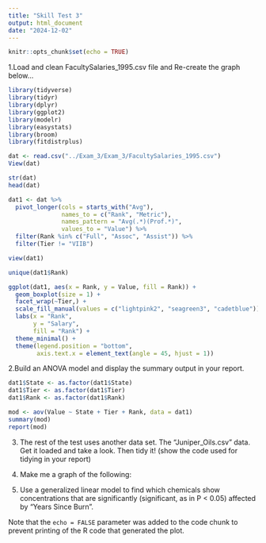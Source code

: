 ```yaml
---
title: "Skill Test 3"
output: html_document
date: "2024-12-02"
---
```


```r
knitr::opts_chunk$set(echo = TRUE)
```

1.Load and clean FacultySalaries_1995.csv file and Re-create the graph below…

```r
library(tidyverse)
library(tidyr)
library(dplyr)
library(ggplot2)
library(modelr)
library(easystats)
library(broom)
library(fitdistrplus)

dat <- read.csv("../Exam_3/Exam_3/FacultySalaries_1995.csv")
View(dat)

str(dat)
head(dat)

dat1 <- dat %>%
  pivot_longer(cols = starts_with("Avg"), 
               names_to = c("Rank", "Metric"), 
               names_pattern = "Avg(.*)(Prof.*)", 
               values_to = "Value") %>% 
  filter(Rank %in% c("Full", "Assoc", "Assist")) %>%
  filter(Tier != "VIIB")  

view(dat1)

unique(dat1$Rank)

ggplot(dat1, aes(x = Rank, y = Value, fill = Rank)) +
  geom_boxplot(size = 1) +
  facet_wrap(~Tier,) +  
  scale_fill_manual(values = c("lightpink2", "seagreen3", "cadetblue")) + 
  labs(x = "Rank",
       y = "Salary",
       fill = "Rank") +
  theme_minimal() +
  theme(legend.position = "bottom",
        axis.text.x = element_text(angle = 45, hjust = 1))

```

2.Build an ANOVA model and display the summary output in your report.

```r
dat1$State <- as.factor(dat1$State)
dat1$Tier <- as.factor(dat1$Tier)
dat1$Rank <- as.factor(dat1$Rank)

mod <- aov(Value ~ State + Tier + Rank, data = dat1)
summary(mod)
report(mod)

```

3. The rest of the test uses another data set. The “Juniper_Oils.csv” data. Get it loaded and take a look. Then tidy it! (show the code used for tidying in your report)

4. Make me a graph of the following:

5. Use a generalized linear model to find which chemicals show concentrations that are significantly (significant, as in P < 0.05) affected by “Years Since Burn”.



Note that the `echo = FALSE` parameter was added to the code chunk to prevent printing of the R code that generated the plot.
